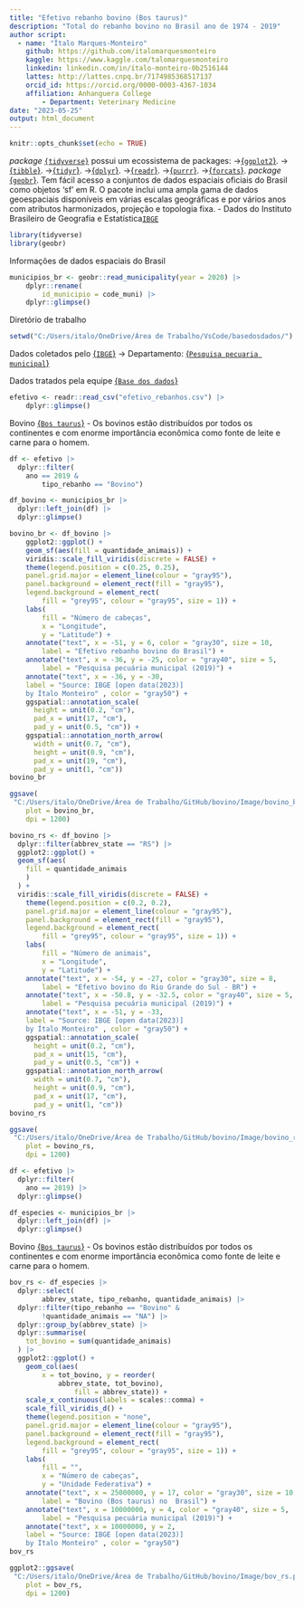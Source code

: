 ```yaml
---
title: "Efetivo rebanho bovino (Bos taurus)"
description: "Total do rebanho bovino no Brasil ano de 1974 - 2019"
author script: 
  - name: "Ítalo Marques-Monteiro"
    github: https://github.com/italomarquesmonteiro
    kaggle: https://www.kaggle.com/talomarquesmonteiro
    linkedin: linkedin.com/in/ítalo-monteiro-0b2516144
    lattes: http://lattes.cnpq.br/7174985368517137
    orcid_id: https://orcid.org/0000-0003-4367-1034
    affiliation: Anhanguera College  
        - Department: Veterinary Medicine
date: "2023-05-25"
output: html_document
---
```

```r
knitr::opts_chunk$set(echo = TRUE)
```
 
   *package* [`{tidyverse}`](https://www.tidyverse.org) possui um ecossistema de packages:
                           ->[{`ggplot2`}](https://ggplot2.tidyverse.org/).
                            ->[{`tibble`}](https://tibble.tidyverse.org/).
                             ->[{`tidyr`}](https://tidyr.tidyverse.org/).
                              ->[{`dplyr`}](https://dplyr.tidyverse.org/).
                               ->[{`readr`}](https://readr.tidyverse.org/).
                                ->[{`purrr`}](https://purrr.tidyverse.org/).
                                 ->[{`forcats`}](https://forcats.tidyverse.org/).
   *package* [{`geobr`}](https://github.com/ipeaGIT/geobr). Tem fácil acesso a conjuntos de dados espaciais oficiais do Brasil como objetos 'sf' em R. O pacote inclui uma ampla gama de dados geoespaciais disponíveis em várias escalas geográficas e por vários anos com atributos harmonizados, projeção e topologia fixa.
                 - Dados do Instituto Brasileiro de Geografia e Estatística[`IBGE`](https://concla.ibge.gov.br/classificacoes/por-tema/codigo-de-areas/codigo-de-areas)

```r
library(tidyverse)
library(geobr)
```


Informações de dados espaciais do Brasil
```r
municipios_br <- geobr::read_municipality(year = 2020) |>
    dplyr::rename(
        id_municipio = code_muni) |>
    dplyr::glimpse()
```


Diretório de trabalho
```r
setwd("C:/Users/italo/OneDrive/Área de Trabalho/VsCode/basedosdados/")
```



Dados coletados pelo [{`IBGE`}](https://www.ibge.gov.br)
        -> Departamento: [{`Pesquisa pecuaria municipal`}](https://www.ibge.gov.br/estatisticas/economicas/agricultura-e-pecuaria/9107-producao-da-pecuaria-municipal.html?=&t=downloads)

Dados tratados pela equipe [{`Base dos dados`}](https://basedosdados.org)
```r
efetivo <- readr::read_csv("efetivo_rebanhos.csv") |>
    dplyr::glimpse()
```

Bovino [{`Bos taurus`}](https://pt.wikipedia.org/wiki/Bovinos) 
    - Os bovinos estão distribuídos por todos os continentes e com enorme importância econômica 
            como fonte de leite e carne para o homem.
```r
df <- efetivo |>
  dplyr::filter(
    ano == 2019 &
        tipo_rebanho == "Bovino")

df_bovino <- municipios_br |>
  dplyr::left_join(df) |>
  dplyr::glimpse()
```

```r
bovino_br <- df_bovino |>
    ggplot2::ggplot() +
    geom_sf(aes(fill = quantidade_animais)) +
    viridis::scale_fill_viridis(discrete = FALSE) +
    theme(legend.position = c(0.25, 0.25),
    panel.grid.major = element_line(colour = "gray95"),
    panel.background = element_rect(fill = "gray95"),
    legend.background = element_rect(
        fill = "grey95", colour = "gray95", size = 1)) +
    labs(
        fill = "Número de cabeças",
        x = "Longitude",
        y = "Latitude") +
    annotate("text", x = -51, y = 6, color = "gray30", size = 10,
        label = "Efetivo rebanho bovino do Brasil") +
    annotate("text", x = -36, y = -25, color = "gray40", size = 5,
        label = "Pesquisa pecuária municipal (2019)") +
    annotate("text", x = -36, y = -30,
    label = "Source: IBGE [open data(2023)]
    by Ítalo Monteiro" , color = "gray50") +
    ggspatial::annotation_scale(
      height = unit(0.2, "cm"),
      pad_x = unit(17, "cm"),
      pad_y = unit(0.5, "cm")) +
    ggspatial::annotation_north_arrow(
      width = unit(0.7, "cm"),
      height = unit(0.9, "cm"),
      pad_x = unit(19, "cm"),
      pad_y = unit(1, "cm"))
bovino_br
```

```r
ggsave(
 "C:/Users/italo/OneDrive/Área de Trabalho/GitHub/bovino/Image/bovino_br.png",
    plot = bovino_br,
    dpi = 1200)
```


```r
bovino_rs <- df_bovino |>
  dplyr::filter(abbrev_state == "RS") |>
  ggplot2::ggplot() +
  geom_sf(aes(
    fill = quantidade_animais
    )
  ) +
  viridis::scale_fill_viridis(discrete = FALSE) +
    theme(legend.position = c(0.2, 0.2),
    panel.grid.major = element_line(colour = "gray95"),
    panel.background = element_rect(fill = "gray95"),
    legend.background = element_rect(
        fill = "grey95", colour = "gray95", size = 1)) +
    labs(
        fill = "Número de animais",
        x = "Longitude",
        y = "Latitude") +
    annotate("text", x = -54, y = -27, color = "gray30", size = 8,
        label = "Efetivo bovino do Rio Grande do Sul - BR") +
    annotate("text", x = -50.8, y = -32.5, color = "gray40", size = 5,
        label = "Pesquisa pecuária municipal (2019)") +
    annotate("text", x = -51, y = -33,
    label = "Source: IBGE [open data(2023)]
    by Ítalo Monteiro" , color = "gray50") +
    ggspatial::annotation_scale(
      height = unit(0.2, "cm"),
      pad_x = unit(15, "cm"),
      pad_y = unit(0.5, "cm")) +
    ggspatial::annotation_north_arrow(
      width = unit(0.7, "cm"),
      height = unit(0.9, "cm"),
      pad_x = unit(17, "cm"),
      pad_y = unit(1, "cm"))
bovino_rs
```


```r
ggsave(
 "C:/Users/italo/OneDrive/Área de Trabalho/GitHub/bovino/Image/bovino_rs.png",
    plot = bovino_rs,
    dpi = 1200)
```


```r
df <- efetivo |>
  dplyr::filter(
    ano == 2019) |>
  dplyr::glimpse()

df_especies <- municipios_br |>
  dplyr::left_join(df) |>
  dplyr::glimpse()
```



Bovino [{`Bos taurus`}](https://pt.wikipedia.org/wiki/Bovinos) 
    - Os bovinos estão distribuídos por todos os continentes e com enorme importância econômica 
            como fonte de leite e carne para o homem.
```r
bov_rs <- df_especies |>
  dplyr::select(
        abbrev_state, tipo_rebanho, quantidade_animais) |>
  dplyr::filter(tipo_rebanho == "Bovino" &
        !quantidade_animais == "NA") |>
  dplyr::group_by(abbrev_state) |>
  dplyr::summarise(
    tot_bovino = sum(quantidade_animais)
  ) |>
  ggplot2::ggplot() +
    geom_col(aes(
        x = tot_bovino, y = reorder(
            abbrev_state, tot_bovino),
                fill = abbrev_state)) +
    scale_x_continuous(labels = scales::comma) +
    scale_fill_viridis_d() +
    theme(legend.position = "none",
    panel.grid.major = element_line(colour = "gray95"),
    panel.background = element_rect(fill = "gray95"),
    legend.background = element_rect(
        fill = "grey95", colour = "gray95", size = 1)) +
    labs(
        fill = "",
        x = "Número de cabeças",
        y = "Unidade Federativa") +
    annotate("text", x = 25000000, y = 17, color = "gray30", size = 10,
        label = "Bovino (Bos taurus) no  Brasil") +
    annotate("text", x = 10000000, y = 4, color = "gray40", size = 5,
        label = "Pesquisa pecuária municipal (2019)") +
    annotate("text", x = 10000000, y = 2,
    label = "Source: IBGE [open data(2023)]
    by Ítalo Monteiro" , color = "gray50")
bov_rs
```

```r
ggplot2::ggsave(
 "C:/Users/italo/OneDrive/Área de Trabalho/GitHub/bovino/Image/bov_rs.png",
    plot = bov_rs,
    dpi = 1200)
```